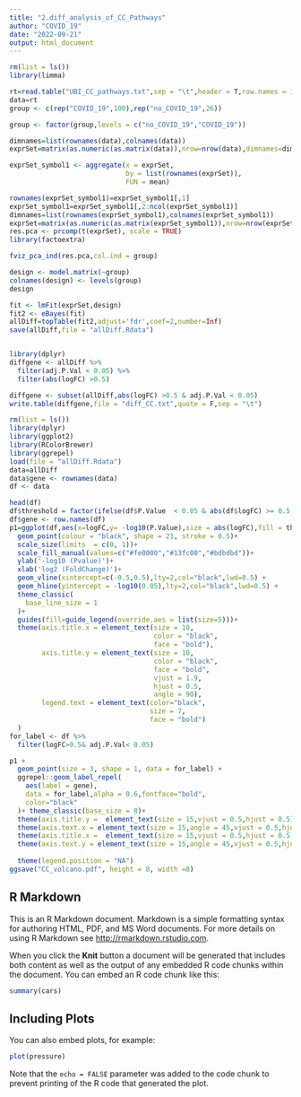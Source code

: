 ---
title: "2.diff_analysis_of_CC_Pathways"
author: "COVID_19"
date: "2022-09-21"
output: html_document
---

```{r setup, include=FALSE}
rm(list = ls())
library(limma)

rt=read.table("UBI_CC_pathways.txt",sep = "\t",header = T,row.names = 1)
data=rt
group <- c(rep("COVID_19",100),rep("no_COVID_19",26)) 

group <- factor(group,levels = c("no_COVID_19","COVID_19"))

dimnames=list(rownames(data),colnames(data))
exprSet=matrix(as.numeric(as.matrix(data)),nrow=nrow(data),dimnames=dimnames)

exprSet_symbol1 <- aggregate(x = exprSet,
                             by = list(rownames(exprSet)),
                             FUN = mean)

rownames(exprSet_symbol1)=exprSet_symbol1[,1]
exprSet_symbol1=exprSet_symbol1[,2:ncol(exprSet_symbol1)]
dimnames=list(rownames(exprSet_symbol1),colnames(exprSet_symbol1))
exprSet=matrix(as.numeric(as.matrix(exprSet_symbol1)),nrow=nrow(exprSet_symbol1),dimnames=dimnames)
res.pca <- prcomp(t(exprSet), scale = TRUE)
library(factoextra)

fviz_pca_ind(res.pca,col.ind = group)

design <- model.matrix(~group)
colnames(design) <- levels(group)
design

fit <- lmFit(exprSet,design)
fit2 <- eBayes(fit)
allDiff=topTable(fit2,adjust='fdr',coef=2,number=Inf) 
save(allDiff,file = "allDiff.Rdata")


library(dplyr)
diffgene <- allDiff %>% 
  filter(adj.P.Val < 0.05) %>% 
  filter(abs(logFC) >0.5)

diffgene <- subset(allDiff,abs(logFC) >0.5 & adj.P.Val < 0.05)
write.table(diffgene,file = "diff_CC.txt",quote = F,sep = "\t")

rm(list = ls())
library(dplyr)
library(ggplot2)
library(RColorBrewer)
library(ggrepel)
load(file = "allDiff.Rdata")
data=allDiff
data$gene <- rownames(data)
df <- data

head(df)
df$threshold = factor(ifelse(df$P.Value  < 0.05 & abs(df$logFC) >= 0.5, ifelse(df$logFC >= 0.5 ,'Up','Down'),'NoSignifi'),levels=c('Up','Down','NoSignifi'))
df$gene <- row.names(df)
p1=ggplot(df,aes(x=logFC,y= -log10(P.Value),size = abs(logFC),fill = threshold))+
  geom_point(colour = "black", shape = 21, stroke = 0.5)+
  scale_size(limits  = c(0, 1))+ 
  scale_fill_manual(values=c("#fe0000","#13fc00","#bdbdbd"))+
  ylab('-log10 (Pvalue)')+
  xlab('log2 (FoldChange)')+
  geom_vline(xintercept=c(-0.5,0.5),lty=2,col="black",lwd=0.5) +
  geom_hline(yintercept = -log10(0.05),lty=2,col="black",lwd=0.5) +
  theme_classic(  
    base_line_size = 1
  )+
  guides(fill=guide_legend(override.aes = list(size=5)))+ 
  theme(axis.title.x = element_text(size = 10, 
                                    color = "black",
                                    face = "bold"),
        axis.title.y = element_text(size = 10,
                                    color = "black",
                                    face = "bold", 
                                    vjust = 1.9, 
                                    hjust = 0.5, 
                                    angle = 90),
        legend.text = element_text(color="black",
                                   size = 7, 
                                   face = "bold")
  )
for_label <- df %>% 
  filter(logFC>0.5& adj.P.Val< 0.05)

p1 +
  geom_point(size = 3, shape = 1, data = for_label) +
  ggrepel::geom_label_repel(
    aes(label = gene),
    data = for_label,alpha = 0.6,fontface="bold", 
    color="black"
  )+ theme_classic(base_size = 8)+
  theme(axis.title.y =  element_text(size = 15,vjust = 0.5,hjust = 0.5))+
  theme(axis.text.x = element_text(size = 15,angle = 45,vjust = 0.5,hjust = 0.5))+
  theme(axis.title.x =  element_text(size = 15,vjust = 0.5,hjust = 0.5))+
  theme(axis.text.y = element_text(size = 15,angle = 45,vjust = 0.5,hjust = 0.5))+
  
  theme(legend.position = "NA")
ggsave("CC_volcano.pdf", height = 8, width =8)
```

## R Markdown

This is an R Markdown document. Markdown is a simple formatting syntax for authoring HTML, PDF, and MS Word documents. For more details on using R Markdown see <http://rmarkdown.rstudio.com>.

When you click the **Knit** button a document will be generated that includes both content as well as the output of any embedded R code chunks within the document. You can embed an R code chunk like this:

```{r cars}
summary(cars)
```

## Including Plots

You can also embed plots, for example:

```{r pressure, echo=FALSE}
plot(pressure)
```

Note that the `echo = FALSE` parameter was added to the code chunk to prevent printing of the R code that generated the plot.

